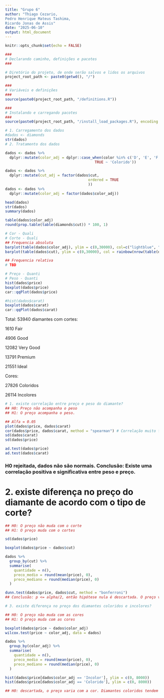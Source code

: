 ```yaml
---
title: "Grupo 6"
author: "Thiago Cezario, 
Pedro Henrique Mateus Tashima,
Ricardo Jonas de Assis"
date: "2025-06-10"
output: html_document
---
```


```r
knitr::opts_chunk$set(echo = FALSE)
```

```r
###
# Declarando caminho, definições e pacotes
###

# Diretório do projeto, de onde serão salvos e lidos os arquivos
project_root_path <- paste0(getwd(), "/")

###
# Variáveis e definições
###
source(paste0(project_root_path, "/definitions.R"))

###
# Instalando e carregando pacotes 
###
source(paste0(project_root_path, "/install_load_packages.R"), encoding = encoding)
```

```r
# 1. Carregamento dos dados
#dados <- diamonds
str(dados)
# 2. Tratamento dos dados

dados <- dados %>% 
  dplyr::mutate(color_adj = dplyr::case_when(color %in% c('D', 'E', 'F') ~ 'Incolor',
                                         TRUE ~ 'Colorido'))

dados <- dados %>%
  dplyr::mutate(cut_adj = factor(dados$cut,
                                      ordered = TRUE
                                      ))
dados <- dados %>%
  dplyr::mutate(color_adj = factor(dados$color_adj))

head(dados)
str(dados)
summary(dados)

table(dados$color_adj)
round(prop.table(table(diamonds$cut)) * 100, 1)

# Cor - Quali
# Corte - Quali
## Frequencia absoluta
barplot(table(dados$color_adj), ylim = c(0,30000), col=c("lightblue", "white"))
barplot(table(dados$cut), ylim = c(0,30000), col = rainbow(nrow(table(dados$cut))))

## Frequencia relativa
# TBD

# Preço - Quanti
# Peso - Quanti
hist(dados$price)
boxplot(dados$price)
car::qqPlot(dados$price)

#hist(dados$carat)
boxplot(dados$carat)
car::qqPlot(dados$carat)
```

Total: 53940 diamantes com cortes:

1610 Fair

4906 Good

12082 Very Good

13791 Premium

21551 Ideal

Cores:

27826 Coloridos

26114 Incolores

```r
# 1. existe correlação entre preço e peso do diamante?
## H0: Preço não acompanha o peso
## H1: O preço acompanha o peso.

## Alfa = 0.05
plot(dados$price, dados$carat)
cor(dados$price, dados$carat, method = "spearman") # Correlação muito forte, p < 0.05
sd(dados$carat)
sd(dados$price)

ad.test(dados$price)
ad.test(dados$carat)

```

### H0 rejeitada, dados não são normais. Conclusão: Existe uma correlação positiva e significativa entre peso e preço.

# 2. existe diferença no preço do diamante de acordo com o tipo de corte?

```r

## H0: O preço não muda com o corte
## H1: O preço muda com o cortes

sd(dados$price)

boxplot(dados$price ~ dados$cut)

dados %>% 
  group_by(cut) %>% 
  summarise(
    quantidade = n(),
    preco_medio = round(mean(price), 0),
    preco_mediano = round(median(price), 0)
  )

dunn.test(dados$price, dados$cut, method = "bonferroni")
## Conclusão: p <= alpha/2, então hipótese nula é descartada. O preço varia com o corte.

# 3. existe diferença no preço dos diamantes coloridos e incolores?

## H0: O preço não muda com as cores
## H1: O preço muda com as cores

boxplot(dados$price ~ dados$color_adj)
wilcox.test(price ~ color_adj, data = dados)

dados %>% 
  group_by(color_adj) %>% 
  summarise(
    quantidade = n(),
    preco_medio = round(mean(price), 0),
    preco_mediano = round(median(price), 0)
  )

hist(dados$price[dados$color_adj == 'Incolor'], ylim = c(0, 8000))
hist(dados$price[dados$color_adj == 'Colorido'], ylim = c(0, 8000))

## H0: descartada, o preço varia com a cor. Diamantes coloridos tendem a ter um preço médio e mediano maior que os incolores, porém os incolores tem uma quantidade considerável de outliers com preços elevados.
```